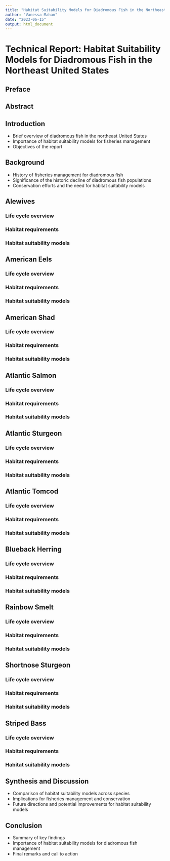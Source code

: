 ```yaml
---
title: "Habitat Suitability Models for Diadromous Fish in the Northeast United States"
author: "Vanessa Mahan"
date: "2023-06-15"
output: html_document
---
```

# Technical Report: Habitat Suitability Models for Diadromous Fish in the Northeast United States

## Preface

## Abstract

## Introduction
- Brief overview of diadromous fish in the northeast United States
- Importance of habitat suitability models for fisheries management
- Objectives of the report

## Background
- History of fisheries management for diadromous fish
- Significance of the historic decline of diadromous fish populations
- Conservation efforts and the need for habitat suitability models

## Alewives
### Life cycle overview
### Habitat requirements
### Habitat suitability models

## American Eels
### Life cycle overview
### Habitat requirements
### Habitat suitability models

## American Shad
### Life cycle overview
### Habitat requirements
### Habitat suitability models

## Atlantic Salmon
### Life cycle overview
### Habitat requirements
### Habitat suitability models

## Atlantic Sturgeon
### Life cycle overview
### Habitat requirements
### Habitat suitability models

## Atlantic Tomcod
### Life cycle overview
### Habitat requirements
### Habitat suitability models

## Blueback Herring
### Life cycle overview
### Habitat requirements
### Habitat suitability models

## Rainbow Smelt
### Life cycle overview
### Habitat requirements
### Habitat suitability models

## Shortnose Sturgeon
### Life cycle overview
### Habitat requirements
### Habitat suitability models

## Striped Bass
### Life cycle overview
### Habitat requirements
### Habitat suitability models

## Synthesis and Discussion
- Comparison of habitat suitability models across species
- Implications for fisheries management and conservation
- Future directions and potential improvements for habitat suitability models

## Conclusion
- Summary of key findings
- Importance of habitat suitability models for diadromous fish management
- Final remarks and call to action